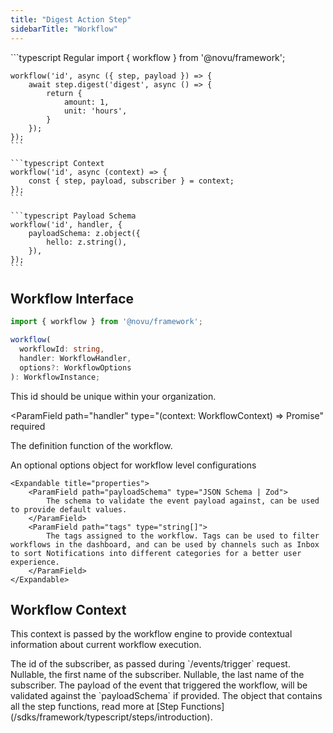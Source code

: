 ```yaml
---
title: "Digest Action Step"
sidebarTitle: "Workflow"
---
```


<RequestExample>
    ```typescript Regular
    import { workflow } from '@novu/framework';

    workflow('id', async ({ step, payload }) => {
        await step.digest('digest', async () => {
            return {
                amount: 1,
                unit: 'hours',
            }
        });
    });
    ```

    ```typescript Context
    workflow('id', async (context) => {
        const { step, payload, subscriber } = context;
    });
    ```

    ```typescript Payload Schema
    workflow('id', handler, {
        payloadSchema: z.object({
            hello: z.string(),
        }),
    });
    ```

</RequestExample>

## Workflow Interface

```typescript
import { workflow } from '@novu/framework';

workflow(
  workflowId: string,
  handler: WorkflowHandler,
  options?: WorkflowOptions
): WorkflowInstance;
```

<ParamField path="workflowId" type="number" required>
  This id should be unique within your organization.
</ParamField>

<ParamField
  path="handler"
  type="(context: WorkflowContext) => Promise<void>"
  required
>
  The definition function of the workflow.
</ParamField>

<ParamField path="options" type="WorkflowOptions">
    An optional options object for workflow level configurations

    <Expandable title="properties">
        <ParamField path="payloadSchema" type="JSON Schema | Zod">
            The schema to validate the event payload against, can be used to provide default values.
        </ParamField>
        <ParamField path="tags" type="string[]">
            The tags assigned to the workflow. Tags can be used to filter workflows in the dashboard, and can be used by channels such as Inbox to sort Notifications into different categories for a better user experience.
        </ParamField>
    </Expandable>

</ParamField>

## Workflow Context

This context is passed by the workflow engine to provide contextual information about current workflow execution.

<ParamField path="subscriber" type="Subscriber">
  <Expandable title="properties">
    <ParamField path="subscriberId" type="string" required>
      The id of the subscriber, as passed during `/events/trigger` request.
    </ParamField>
    <ParamField path="firstName" type="string">
      Nullable, the first name of the subscriber.
    </ParamField>
    <ParamField path="lastName" type="string">
      Nullable, the last name of the subscriber.
    </ParamField>
  </Expandable>
</ParamField>

<ParamField path="payload" type="object">
  The payload of the event that triggered the workflow, will be validated
  against the `payloadSchema` if provided.
</ParamField>

<ParamField path="step" type="object">
  The object that contains all the step functions, read more at [Step
  Functions](/sdks/framework/typescript/steps/introduction).
</ParamField>
